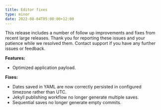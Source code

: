 ```yaml
---
title: Editor fixes
type: minor
date: 2022-08-04T05:00:00+12:00
---
```

This release includes a number of follow up improvements and fixes from recent large releases. Thank you for reporting these issues and your patience while we resolved them. Contact support if you have any further issues or feedback.

**Features:**

* Optimized application payload.

**Fixes:**

* Dates saved in YAML are now correctly persisted in configured timezone rather than UTC.
* Jekyll publishing workflow no longer generate multiple saves.
* Sequential saves no longer generate empty commits.